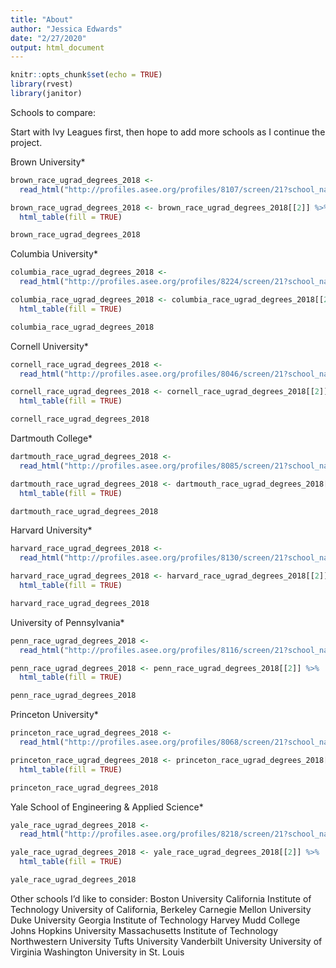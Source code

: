 ```yaml
---
title: "About"
author: "Jessica Edwards"
date: "2/27/2020"
output: html_document
---
```


```r
knitr::opts_chunk$set(echo = TRUE)
library(rvest)
library(janitor)
```

Schools to compare:

Start with Ivy Leagues first, then hope to add more schools as I continue the project.

Brown University*
```r

brown_race_ugrad_degrees_2018 <-
  read_html("http://profiles.asee.org/profiles/8107/screen/21?school_name=Brown+University") %>% html_nodes("table")

brown_race_ugrad_degrees_2018 <- brown_race_ugrad_degrees_2018[[2]] %>%
  html_table(fill = TRUE)

brown_race_ugrad_degrees_2018
```

Columbia University*
```r

columbia_race_ugrad_degrees_2018 <-
  read_html("http://profiles.asee.org/profiles/8224/screen/21?school_name=Columbia+University") %>% html_nodes("table")

columbia_race_ugrad_degrees_2018 <- columbia_race_ugrad_degrees_2018[[2]] %>%
  html_table(fill = TRUE)

columbia_race_ugrad_degrees_2018
```

Cornell University*
```r

cornell_race_ugrad_degrees_2018 <-
  read_html("http://profiles.asee.org/profiles/8046/screen/21?school_name=Cornell+University") %>% html_nodes("table")

cornell_race_ugrad_degrees_2018 <- cornell_race_ugrad_degrees_2018[[2]] %>%
  html_table(fill = TRUE)

cornell_race_ugrad_degrees_2018
```

Dartmouth College*
```r

dartmouth_race_ugrad_degrees_2018 <-
  read_html("http://profiles.asee.org/profiles/8085/screen/21?school_name=Dartmouth+College") %>% html_nodes("table")

dartmouth_race_ugrad_degrees_2018 <- dartmouth_race_ugrad_degrees_2018[[2]] %>%
  html_table(fill = TRUE)

dartmouth_race_ugrad_degrees_2018
```

Harvard University*
```r

harvard_race_ugrad_degrees_2018 <-
  read_html("http://profiles.asee.org/profiles/8130/screen/21?school_name=Harvard+University") %>% html_nodes("table")

harvard_race_ugrad_degrees_2018 <- harvard_race_ugrad_degrees_2018[[2]] %>%
  html_table(fill = TRUE)

harvard_race_ugrad_degrees_2018
```

University of Pennsylvania*
```r

penn_race_ugrad_degrees_2018 <-
  read_html("http://profiles.asee.org/profiles/8116/screen/21?school_name=University+of+Pennsylvania") %>% html_nodes("table")

penn_race_ugrad_degrees_2018 <- penn_race_ugrad_degrees_2018[[2]] %>%
  html_table(fill = TRUE)

penn_race_ugrad_degrees_2018
```

Princeton University*
```r

princeton_race_ugrad_degrees_2018 <-
  read_html("http://profiles.asee.org/profiles/8068/screen/21?school_name=Princeton+University") %>% html_nodes("table")

princeton_race_ugrad_degrees_2018 <- princeton_race_ugrad_degrees_2018[[2]] %>%
  html_table(fill = TRUE)

princeton_race_ugrad_degrees_2018
```

Yale School of Engineering & Applied Science*
```r

yale_race_ugrad_degrees_2018 <-
  read_html("http://profiles.asee.org/profiles/8218/screen/21?school_name=Yale+School+of+Engineering+%26+Applied+Science") %>% html_nodes("table")

yale_race_ugrad_degrees_2018 <- yale_race_ugrad_degrees_2018[[2]] %>%
  html_table(fill = TRUE)

yale_race_ugrad_degrees_2018
```


Other schools I'd like to consider:
Boston University
California Institute of Technology
University of California, Berkeley
Carnegie Mellon University
Duke University
Georgia Institute of Technology
Harvey Mudd College
Johns Hopkins University
Massachusetts Institute of Technology
Northwestern University
Tufts University
Vanderbilt University
University of Virginia
Washington University in St. Louis